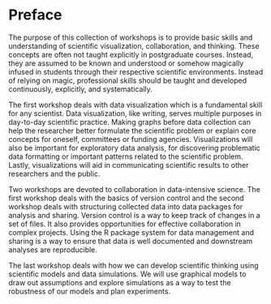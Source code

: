 # Preface {.unnumbered}

The purpose of this collection of workshops is to provide basic skills and understanding of scientific visualization, collaboration, and thinking. These concepts are often not taught explicitly in postgraduate courses. Instead, they are assumed to be known and understood or somehow magically infused in students through their respective scientific environments. Instead of relying on magic, professional skills should be taught and developed continuously, explicitly, and systematically.

The first workshop deals with data visualization which is a fundamental skill for any scientist. Data visualization, like writing, serves multiple purposes in day-to-day scientific practice. Making graphs before data collection can help the researcher better formulate the scientific problem or explain core concepts for oneself, committees or funding agencies. Visualizations will also be important for exploratory data analysis, for discovering problematic data formatting or important patterns related to the scientific problem. Lastly, visualizations will aid in communicating scientific results to other researchers and the public.

Two workshops are devoted to collaboration in data-intensive science. The first workshop deals with the basics of version control and the second workshop deals with structuring collected data into data packages for analysis and sharing. Version control is a way to keep track of changes in a set of files. It also provides opportunities for effective collaboration in complex projects. Using the R package system for data management and sharing is a way to ensure that data is well documented and downstream analyses are reproducible.

The last workshop deals with how we can develop scientific thinking using scientific models and data simulations. We will use graphical models to draw out assumptions and explore simulations as a way to test the robustness of our models and plan experiments.


